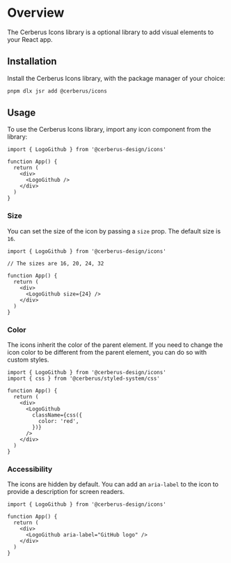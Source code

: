 
# Overview

The Cerberus Icons library is a optional library to add visual elements to your React app.

## Installation

Install the Cerberus Icons library, with the package manager of your choice:

```bash
pnpm dlx jsr add @cerberus/icons
```

<NoteAdmonition description="The Cerberus Icons library currently only supports React." />

## Usage

To use the Cerberus Icons library, import any icon component from the library:

```tsx
import { LogoGithub } from '@cerberus-design/icons'

function App() {
  return (
    <div>
      <LogoGithub />
    </div>
  )
}
```

### Size

You can set the size of the icon by passing a `size` prop. The default size is `16`.

```tsx
import { LogoGithub } from '@cerberus-design/icons'

// The sizes are 16, 20, 24, 32

function App() {
  return (
    <div>
      <LogoGithub size={24} />
    </div>
  )
}
```

### Color

The icons inherit the color of the parent element. If you need to change the icon color to be different from the parent element, you can do so with custom styles.

```tsx
import { LogoGithub } from '@cerberus-design/icons'
import { css } from '@cerberus/styled-system/css'

function App() {
  return (
    <div>
      <LogoGithub
        className={css({
          color: 'red',
        })}
      />
    </div>
  )
}
```

### Accessibility

The icons are hidden by default. You can add an `aria-label` to the icon to provide a description for screen readers.

```tsx
import { LogoGithub } from '@cerberus-design/icons'

function App() {
  return (
    <div>
      <LogoGithub aria-label="GitHub logo" />
    </div>
  )
}
```
